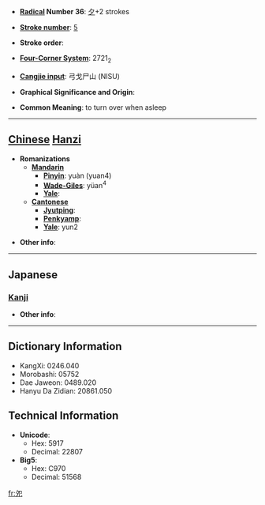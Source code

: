 * '''[[Wiktionary:Chinese radical index| Radical]] Number 36''': [[Wiktionary:Chinese radical index 夕|夕]]+2 strokes

* '''[[Wiktionary:Chinese total strokes index|Stroke number]]''': [[Wiktionary:Chinese total strokes index 5|5]]

* '''Stroke order''': 

* '''[[Wiktionary:Chinese four corner index|Four-Corner System]]''': 2721<sub>2</sub>

* '''[[Wiktionary:Chinese Cangjie index|Cangjie input]]''': 弓戈尸山 (NISU)

* '''Graphical Significance and Origin''': 

* '''Common Meaning''': to turn over when asleep

----

== [[Chinese]] [[Hanzi]] ==

* '''Romanizations'''
** '''[[Mandarin]]'''
*** '''[[Pinyin]]''': yuàn (yuan4)
*** '''[[Wade-Giles]]''': yüan<sup>4</sup>
*** '''[[Yale]]''': 
** '''[[Cantonese]]'''
*** '''[[Jyutping]]''':
*** '''[[Penkyamp]]''': 
*** '''[[Yale]]''': yun2

* '''Other info''': 

----

==Japanese==
===[[Kanji]]===
{{kanji|on readings=[[えん]] (en), [[おん]] (on)|kun readings=[[ころがりうす]] (korogariusu)}}

* '''Other info''':  

----

== Dictionary Information ==

* KangXi: 0246.040
* Morobashi: 05752
* Dae Jaweon: 0489.020
* Hanyu Da Zidian: 20861.050

== Technical Information ==

* '''Unicode''':
** Hex: 5917
** Decimal: 22807
* '''Big5''':
** Hex: C970
** Decimal: 51568

[[fr:夗]]
